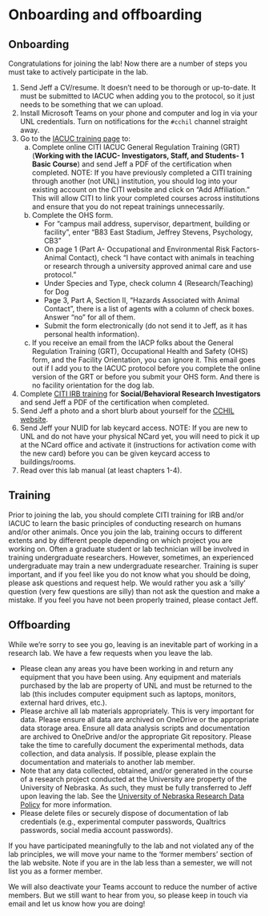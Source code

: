 # Onboarding and offboarding {#onboarding}

## Onboarding
Congratulations for joining the lab! Now there are a number of steps you must take to actively participate in the lab.

1. Send Jeff a CV/resume. It doesn't need to be thorough or up-to-date. It must be submitted to IACUC when adding you to the protocol, so it just needs to be something that we can upload.
2. Install Microsoft Teams on your phone and computer and log in via your UNL credentials. Turn on notifications for the `#cchil` channel straight away.
3. Go to the [IACUC training page](https://research.unl.edu/researchresponsibility/required-and-optional-training-2/) to:
    a. Complete online CITI IACUC General Regulation Training (GRT) (**Working with the IACUC- Investigators, Staff, and Students- 1 Basic Course**) and send Jeff a PDF of the certification when completed. NOTE: If you have previously completed a CITI training through another (not UNL) institution, you should log into your existing account on the CITI website and click on "Add Affiliation." This will allow CITI to link your completed courses across institutions and ensure that you do not repeat trainings unnecessarily.
    b. Complete the OHS form.
        - For “campus mail address, supervisor, department, building or facility”, enter “B83 East Stadium, Jeffrey Stevens, Psychology, CB3”
        - On page 1 (Part A- Occupational and Environmental Risk Factors- Animal Contact), check “I have contact with animals in teaching or research through a university approved animal care and use protocol.”
        - Under Species and Type, check column 4 (Research/Teaching) for Dog
        - Page 3, Part A, Section II, “Hazards Associated with Animal Contact”, there is a list of agents with a column of check boxes. Answer “no” for all of them.
        - Submit the form electronically (do not send it to Jeff, as it has personal health information).
    c. If you receive an email from the IACP folks about the General Regulation Training (GRT), Occupational Health and Safety (OHS) form, and the Facility Orientation, you can ignore it. This email goes out if I add you to the IACUC protocol before you complete the online version of the GRT or before you submit your OHS form. And there is no facility orientation for the dog lab.
5. Complete [CITI IRB training](https://research.unl.edu/researchcompliance/required-human-subjects-training/) for **Social/Behavioral Research Investigators** and send Jeff a PDF of the certification when completed.
4. Send Jeff a photo and a short blurb about yourself for the [CCHIL website](https://dogcog.unl.edu/people).
5. Send Jeff your NUID for lab keycard access. NOTE: If you are new to UNL and do not have your physical NCard yet, you will need to pick it up at the NCard office and activate it (instructions for activation come with the new card) before you can be given keycard access to buildings/rooms.
6. Read over this lab manual (at least chapters 1-4).

## Training

Prior to joining the lab, you should complete CITI training for IRB and/or IACUC to learn the basic principles of conducting research on humans and/or other animals. Once you join the lab, training occurs to different extents and by different people depending on which project you are working on. Often a graduate student or lab technician will be involved in training undergraduate researchers. However, sometimes, an experienced undergraduate may train a new undergraduate researcher. Training is super important, and if you feel like you do not know what you should be doing, please ask questions and request help. We would rather you ask a 'silly' question (very few questions are silly) than not ask the question and make a mistake. If you feel you have not been properly trained, please contact Jeff.

## Offboarding

While we're sorry to see you go, leaving is an inevitable part of working in a research lab. We have a few requests when you leave the lab.

- Please clean any areas you have been working in and return any equipment that you have been using. Any equipment and materials purchased by the lab are property of UNL and must be returned to the lab (this includes computer equipment such as laptops, monitors, external hard drives, etc.). 
- Please archive all lab materials appropriately. This is very important for data. Please ensure all data are archived on OneDrive or the appropriate data storage area. Ensure all data analysis scripts and documentation are archived to OneDrive and/or the appropriate Git repository. Please take the time to carefully document the experimental methods, data collection, and data analysis. If possible, please explain the documentation and materials to another lab member.
- Note that any data collected, obtained, and/or generated in the course of a research project conducted at the University are property of the University of Nebraska. As such, they must be fully transferred to Jeff upon leaving the lab. See the [University of Nebraska Research Data Policy](https://nebraska.edu/offices-policies/policies/no-41-policy-on-research-data-and-security) for more information.
- Please delete files or securely dispose of documentation of lab credentials (e.g., experimental computer passwords, Qualtrics passwords, social media account passwords).

If you have participated meaningfully to the lab and not violated any of the lab principles, we will move your name to the 'former members' section of the lab website. Note if you are in the lab less than a semester, we will not list you as a former member. <!-- If you would like a [letter of reference](#reference_letters), please see that section of the lab manual. -->

We will also deactivate your Teams account to reduce the number of active members. But we still want to hear from you, so please keep in touch via email and let us know how you are doing!
